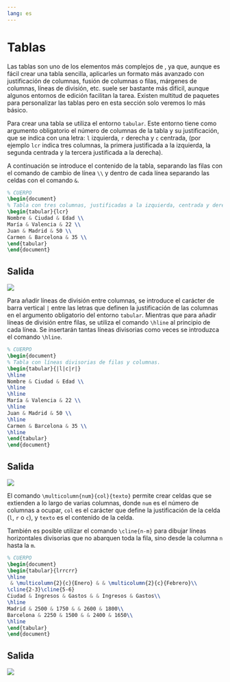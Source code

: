 ```yaml
---
lang: es
---
```


# Tablas {#sec-tablas}

Las tablas son uno de los elementos más complejos de \LaTeX, ya que, aunque es fácil crear una tabla sencilla, aplicarles un formato más avanzado con justificación de columnas, fusión de columnas o filas, márgenes de columnas, líneas de división, etc. suele ser bastante más difícil, aunque algunos entornos de edición facilitan la tarea.  Existen multitud de paquetes para personalizar las tablas pero en esta sección solo veremos lo más básico.

Para crear una tabla se utiliza el entorno `tabular`. Este entorno tiene como argumento obligatorio el número de columnas de la tabla y su justificación, que se indica con una letra: `l` izquierda, `r` derecha y `c` centrada, (por ejemplo `lcr` indica tres columnas, la primera justificada a la izquierda, la segunda centrada y la tercera justificada a la derecha).

A continuación se introduce el contenido de la tabla, separando las filas con el comando de cambio de línea `\\` y dentro de cada línea separando las celdas con el comando `&`. 

:::{#exm-tabla}

```latex
% CUERPO
\begin{document}
% Tabla con tres columnas, justificadas a la izquierda, centrada y derecha.
\begin{tabular}{lcr}
Nombre & Ciudad & Edad \\
María & Valencia & 22 \\
Juan & Madrid & 50 \\
Carmen & Barcelona & 35 \\
\end{tabular}
\end{document}
```

:::{.callout-note collapse="true" icon=false}
## Salida
![](img/tablas/tabla-simple.png)
:::
:::

Para añadir líneas de división entre columnas, se introduce el carácter de barra vertical `|` entre las letras que definen la justificación de las columnas en el argumento obligatorio del entorno `tabular`. Mientras que para añadir líneas de división entre filas, se utiliza el comando `\hline` al principio de cada línea. Se insertarán tantas líneas divisorias como veces se introduzca el comando `\hline`.

:::{#exm-tabla-delimitada}

```latex
% CUERPO
\begin{document}
% Tabla con líneas divisorias de filas y columnas.
\begin{tabular}{|l|c|r|}
\hline
Nombre & Ciudad & Edad \\ 
\hline
\hline
María & Valencia & 22 \\
\hline
Juan & Madrid & 50 \\
\hline
Carmen & Barcelona & 35 \\
\hline
\end{tabular}
\end{document}
```

:::{.callout-note collapse="true" icon=false}
## Salida
![](img/tablas/tabla-delimitada.png)
:::
:::

El comando `\multicolumn{num}{col}{texto}` permite crear celdas que se extienden a lo largo de varias columnas, donde `num` es el número de columnas a ocupar, `col` es el carácter que define la justificación de la celda (`l`, `r` o `c`), y `texto` es el contenido de la celda.

También es posible utilizar el comando `\cline{n-m}` para dibujar líneas horizontales divisorias que no abarquen toda la fila, sino desde la columna `n` hasta la `m`.

:::{#exm-tabla-multicolumna}

```latex
% CUERPO
\begin{document}
\begin{tabular}{lrrcrr}
\hline
 & \multicolumn{2}{c}{Enero} & & \multicolumn{2}{c}{Febrero}\\
\cline{2-3}\cline{5-6}
Ciudad & Ingresos & Gastos & & Ingresos & Gastos\\ 
\hline
Madrid & 2500 & 1750 & & 2600 & 1800\\ 
Barcelona & 2250 & 1500 & & 2400 & 1650\\ 
\hline
\end{tabular}
\end{document}
```

:::{.callout-note collapse="true" icon=false}
## Salida
![](img/tablas/tabla-multicolumna.png)
:::
:::
